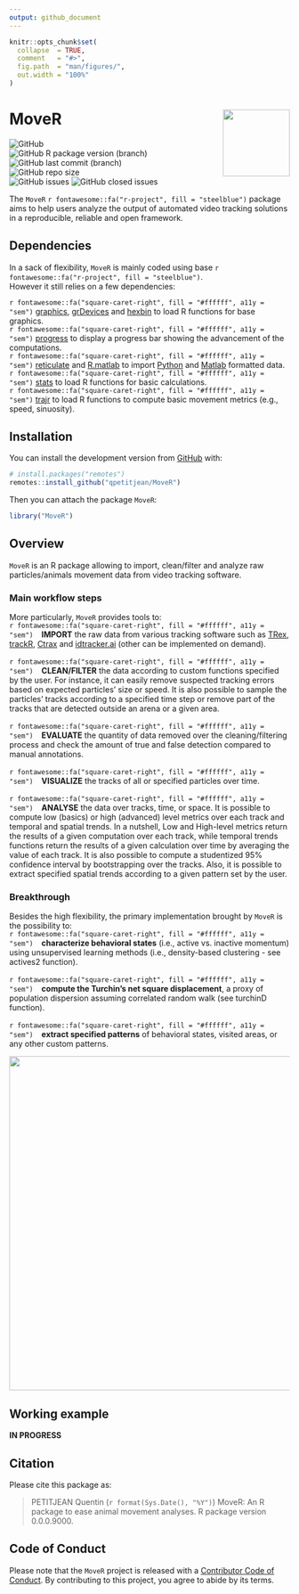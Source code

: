 ```yaml
---
output: github_document
---
```


<!-- README.md is generated from README.Rmd. Please edit that file -->


```r
knitr::opts_chunk$set(
  collapse  = TRUE,
  comment   = "#>",
  fig.path  = "man/figures/",
  out.width = "100%"
)
```



MoveR <img src="man/figures/hexsticker.png" height="120" align="right"/>
=========================================================

<!-- badges: start -->
<img alt="GitHub" src="https://img.shields.io/github/license/qpetitjean/MoveR"></br>
<img alt="GitHub R package version (branch)" src="https://img.shields.io/github/r-package/v/qpetitjean/MoveR/MoveRV1?label=Package%20version">
<img alt="GitHub last commit (branch)" src="https://img.shields.io/github/last-commit/qpetitjean/MoveR/MoveRV1"></br>
<img alt="GitHub repo size" src="https://img.shields.io/github/repo-size/qpetitjean/MoveR"></br>
<img alt="GitHub issues" src="https://img.shields.io/github/issues-raw/qpetitjean/MoveR">
<img alt="GitHub closed issues" src="https://img.shields.io/github/issues-closed-raw/qpetitjean/MoveR">

<!-- badges: end -->


The `MoveR` `r fontawesome::fa("r-project", fill = "steelblue")` package aims to help users analyze the output of automated video tracking solutions in a reproducible, reliable and open framework.



## Dependencies

In a sack of flexibility, `MoveR` is mainly coded using base `r fontawesome::fa("r-project", fill = "steelblue")`.</br>
However it still relies on a few dependencies:

`r fontawesome::fa("square-caret-right", fill = "#ffffff", a11y = "sem")`&nbsp;<a href="https://www.rdocumentation.org/packages/graphics/">graphics</a>, <a href="https://www.rdocumentation.org/packages/grDevices">grDevices</a> and <a href="https://www.rdocumentation.org/packages/hexbin">hexbin</a> to load R functions for base graphics.</br>
`r fontawesome::fa("square-caret-right", fill = "#ffffff", a11y = "sem")`&nbsp;<a href="https://github.com/r-lib/progress">progress</a> to display a progress bar showing the advancement of the computations.</br>
`r fontawesome::fa("square-caret-right", fill = "#ffffff", a11y = "sem")`&nbsp;<a href="https://www.rdocumentation.org/packages/reticulate">reticulate</a> and <a href="https://www.rdocumentation.org/packages/R.matlab">R.matlab</a> to import <a href="https://https://www.python.org/">Python</a> and <a href="https://mathworks.com/products/matlab.html">Matlab</a> formatted data.</br>
`r fontawesome::fa("square-caret-right", fill = "#ffffff", a11y = "sem")`&nbsp;<a href="https://www.rdocumentation.org/packages/stats">stats</a> to load R functions for basic calculations.</br>
`r fontawesome::fa("square-caret-right", fill = "#ffffff", a11y = "sem")`&nbsp;<a href="https://www.rdocumentation.org/packages/trajr">trajr</a> to load R functions to compute basic movement metrics (e.g., speed, sinuosity).</br>


## Installation

You can install the development version from [GitHub](https://github.com/) with:

```r
# install.packages("remotes")
remotes::install_github("qpetitjean/MoveR")
```

Then you can attach the package `MoveR`:

```r
library("MoveR")
```


## Overview

`MoveR` is an R package allowing to import, clean/filter and analyze raw particles/animals movement data from video tracking software.</br>

### Main workflow steps

More particularly, `MoveR` provides tools to:</br>
`r fontawesome::fa("square-caret-right", fill = "#ffffff", a11y = "sem")` &ensp; <strong>IMPORT</strong> the raw data from various tracking software such as <a href="https://trex.run">TRex</a>, <a href="https://swarm-lab.github.io/trackR">trackR</a>, <a href="https://ctrax.sourceforge.net/">Ctrax</a> and <a href="https://idtrackerai.readthedocs.io/en/latest/">idtracker.ai</a> (other can be implemented on demand).</br></br>
`r fontawesome::fa("square-caret-right", fill = "#ffffff", a11y = "sem")` &ensp; <strong>CLEAN/FILTER</strong> the data according to custom functions specified by the user. For instance, it can easily remove suspected tracking errors based on expected particles' size or speed. It is also possible to sample the particles' tracks according to a specified time step or remove part of the tracks that are detected outside an arena or a given area.</br></br>
`r fontawesome::fa("square-caret-right", fill = "#ffffff", a11y = "sem")` &ensp; <strong>EVALUATE</strong> the quantity of data removed over the cleaning/filtering process and check the amount of true and false detection compared to manual annotations.</br></br>
`r fontawesome::fa("square-caret-right", fill = "#ffffff", a11y = "sem")` &ensp; <strong>VISUALIZE</strong> the tracks of all or specified particles over time.</br></br>
`r fontawesome::fa("square-caret-right", fill = "#ffffff", a11y = "sem")` &ensp; <strong>ANALYSE</strong> the data over tracks, time, or space. It is possible to compute low (basics) or high (advanced) level metrics over each track and temporal and spatial trends. In a nutshell, Low and High-level metrics return the results of a given computation over each track, while temporal trends functions return the results of a given calculation over time by averaging the value of each track. It is also possible to compute a studentized 95% confidence interval by bootstrapping over the tracks. Also, it is possible to extract specified spatial trends according to a given pattern set by the user.</br>

### Breakthrough

Besides the high flexibility, the primary implementation brought by `MoveR` is the possibility to:</br>
`r fontawesome::fa("square-caret-right", fill = "#ffffff", a11y = "sem")` &ensp; <strong>characterize behavioral states</strong> (i.e., active vs. inactive momentum) using unsupervised learning methods (i.e., density-based clustering - see actives2 function).</br></br>
`r fontawesome::fa("square-caret-right", fill = "#ffffff", a11y = "sem")` &ensp; <strong>compute the Turchin's net square displacement</strong>, a proxy of population dispersion assuming correlated random walk (see turchinD function). </br></br>
`r fontawesome::fa("square-caret-right", fill = "#ffffff", a11y = "sem")` &ensp; <strong>extract specified patterns</strong> of behavioral states, visited areas, or any other custom patterns. 

<img src="man/figures/WorkFlowMoveR.png" height="600" align="middle"/>

## Working example

<strong>IN PROGRESS</strong>

## Citation

Please cite this package as: 

> PETITJEAN Quentin (`r format(Sys.Date(), "%Y")`) MoveR: An R 
package to ease animal movement analyses. R package version 0.0.0.9000.



## Code of Conduct

Please note that the `MoveR` project is released with a 
[Contributor Code of Conduct](https://contributor-covenant.org/version/2/0/CODE_OF_CONDUCT.html). 
By contributing to this project, you agree to abide by its terms.

